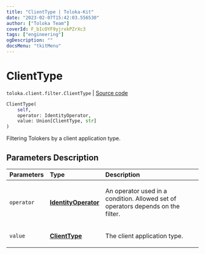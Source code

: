 ```yaml
---
title: "ClientType | Toloka-Kit"
date: "2023-02-07T15:42:03.556530"
author: ["Toloka Team"]
coverId: F_bIcOYF9yjrxkPZrXc3
tags: ["engineering"]
ogDescription: ""
docsMenu: "tkitMenu"
---
```


# ClientType
`toloka.client.filter.ClientType` | [Source code](https://github.com/Toloka/toloka-kit/blob/v1.1.3/src/client/filter.py#L533)

```python
ClientType(
    self,
    operator: IdentityOperator,
    value: Union[ClientType, str]
)
```

Filtering Tolokers by a client application type.

## Parameters Description

| Parameters | Type | Description |
| :----------| :----| :-----------|
`operator`|**[IdentityOperator](/docs-new/toloka-kit/reference/toloka.client.primitives.operators.IdentityOperator)**|<p>An operator used in a condition. Allowed set of operators depends on the filter.</p>
`value`|**[ClientType](/docs-new/toloka-kit/reference/toloka.client.filter.ClientType.ClientType)**|<p>The client application type.</p>
